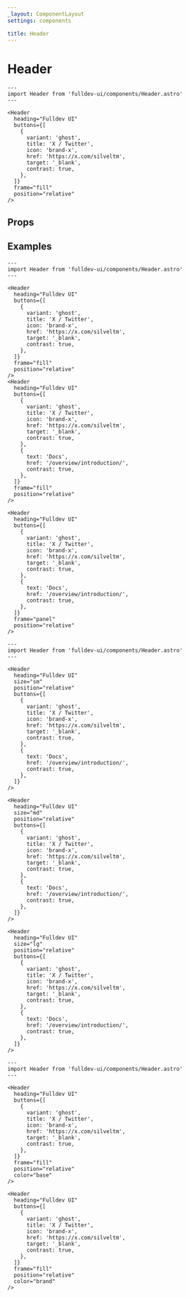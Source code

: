 ```yaml
---
_layout: ComponentLayout
settings: components

title: Header
---
```


# Header


```astro live
---
import Header from 'fulldev-ui/components/Header.astro'
---

<Header
  heading="Fulldev UI"
  buttons={[
    {
      variant: 'ghost',
      title: 'X / Twitter',
      icon: 'brand-x',
      href: 'https://x.com/silveltm',
      target: '_blank',
      contrast: true,
    },
  ]}
  frame="fill"
  position="relative"
/>
```

## Props

<PropsTable />

## Examples

```astro live
---
import Header from 'fulldev-ui/components/Header.astro'
---

<Header
  heading="Fulldev UI"
  buttons={[
    {
      variant: 'ghost',
      title: 'X / Twitter',
      icon: 'brand-x',
      href: 'https://x.com/silveltm',
      target: '_blank',
      contrast: true,
    },
  ]}
  frame="fill"
  position="relative"
/>
<Header
  heading="Fulldev UI"
  buttons={[
    {
      variant: 'ghost',
      title: 'X / Twitter',
      icon: 'brand-x',
      href: 'https://x.com/silveltm',
      target: '_blank',
      contrast: true,
    },
    {
      text: 'Docs',
      href: '/overview/introduction/',
      contrast: true,
    },
  ]}
  frame="fill"
  position="relative"
/>

<Header
  heading="Fulldev UI"
  buttons={[
    {
      variant: 'ghost',
      title: 'X / Twitter',
      icon: 'brand-x',
      href: 'https://x.com/silveltm',
      target: '_blank',
      contrast: true,
    },
    {
      text: 'Docs',
      href: '/overview/introduction/',
      contrast: true,
    },
  ]}
  frame="panel"
  position="relative"
/>
```

```astro live
---
import Header from 'fulldev-ui/components/Header.astro'
---

<Header
  heading="Fulldev UI"
  size="sm"
  position="relative"
  buttons={[
    {
      variant: 'ghost',
      title: 'X / Twitter',
      icon: 'brand-x',
      href: 'https://x.com/silveltm',
      target: '_blank',
      contrast: true,
    },
    {
      text: 'Docs',
      href: '/overview/introduction/',
      contrast: true,
    },
  ]}
/>

<Header
  heading="Fulldev UI"
  size="md"
  position="relative"
  buttons={[
    {
      variant: 'ghost',
      title: 'X / Twitter',
      icon: 'brand-x',
      href: 'https://x.com/silveltm',
      target: '_blank',
      contrast: true,
    },
    {
      text: 'Docs',
      href: '/overview/introduction/',
      contrast: true,
    },
  ]}
/>

<Header
  heading="Fulldev UI"
  size="lg"
  position="relative"
  buttons={[
    {
      variant: 'ghost',
      title: 'X / Twitter',
      icon: 'brand-x',
      href: 'https://x.com/silveltm',
      target: '_blank',
      contrast: true,
    },
    {
      text: 'Docs',
      href: '/overview/introduction/',
      contrast: true,
    },
  ]}
/>
```

```astro live
---
import Header from 'fulldev-ui/components/Header.astro'
---

<Header
  heading="Fulldev UI"
  buttons={[
    {
      variant: 'ghost',
      title: 'X / Twitter',
      icon: 'brand-x',
      href: 'https://x.com/silveltm',
      target: '_blank',
      contrast: true,
    },
  ]}
  frame="fill"
  position="relative"
  color="base"
/>

<Header
  heading="Fulldev UI"
  buttons={[
    {
      variant: 'ghost',
      title: 'X / Twitter',
      icon: 'brand-x',
      href: 'https://x.com/silveltm',
      target: '_blank',
      contrast: true,
    },
  ]}
  frame="fill"
  position="relative"
  color="brand"
/>
```
